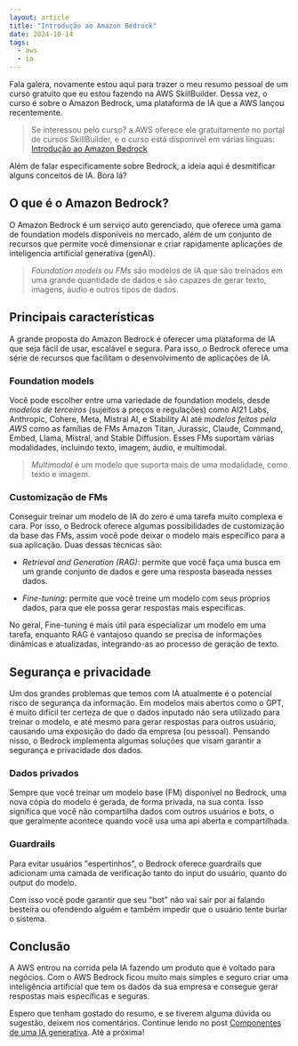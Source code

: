 ```yaml
---
layout: article
title: "Introdução ao Amazon Bedrock"
date: 2024-10-14
tags:
  - aws
  - ia
---
```


Fala galera, novamente estou aqui para trazer o meu resumo pessoal de um curso gratuito que eu estou fazendo na AWS SkillBuilder. Dessa vez, o curso é sobre o Amazon Bedrock, uma plataforma de IA que a AWS lançou recentemente.

> Se interessou pelo curso? a AWS oferece ele gratuitamente no portal de cursos SkillBuilder, e o curso está disponível em várias linguas: [Introdução ao Amazon Bedrock](https://explore.skillbuilder.aws/learn/course/internal/view/elearning/17807/Introdu%C3%A7%C3%A3o-ao-Amazon-Bedrock-Portugu%C3%AAs-%7C-Amazon-Bedrock-Getting-Started-Portuguese-)

Além de falar especificamente sobre Bedrock, a ideia aqui é desmitificar alguns conceitos de IA. Bora lá?

## O que é o Amazon Bedrock?

O Amazon Bedrock é um serviço auto gerenciado, que oferece uma gama de foundation models disponíveis no mercado, além de um conjunto de recursos que permite você dimensionar e criar rapidamente aplicações de inteligencia artificial generativa (genAI).

> *Foundation models ou FMs* são modelos de IA que são treinados em uma grande quantidade de dados e são capazes de gerar texto, imagens, áudio e outros tipos de dados.

## Principais características

A grande proposta do Amazon Bedrock é oferecer uma plataforma de IA que seja fácil de usar, escalável e segura. Para isso, o Bedrock oferece uma série de recursos que facilitam o desenvolvimento de aplicações de IA.

### Foundation models

Você pode escolher entre uma variedade de foundation models, desde *modelos de terceiros* (sujeitos a preços e regulações) como AI21 Labs, Anthropic, Cohere, Meta, Mistral AI, e Stability AI até *modelos feitos pela AWS* como as famílias de FMs Amazon Titan, Jurassic, Claude, Command, Embed, Llama, Mistral, and Stable Diffusion. Esses FMs suportam várias modalidades, incluindo texto, imagem, áudio, e multimodal.

> *Multimodal* é um modelo que suporta mais de uma modalidade, como texto e imagem.

### Customização de FMs

Conseguir treinar um modelo de IA do zero é uma tarefa muito complexa e cara. Por isso, o Bedrock oferece algumas possibilidades de customização da base das FMs, assim você pode deixar o modelo mais específico para a sua aplicação. Duas dessas técnicas são:

-  *Retrieval and Generation (RAG)*: permite que você faça uma busca em um grande conjunto de dados e gere uma resposta baseada nesses dados.

- *Fine-tuning*: permite que você treine um modelo com seus próprios dados, para que ele possa gerar respostas mais específicas.

No geral, Fine-tuning é mais útil para especializar um modelo em uma tarefa, enquanto RAG é vantajoso quando se precisa de informações dinâmicas e atualizadas, integrando-as ao processo de geração de texto.

## Segurança e privacidade

Um dos grandes problemas que temos com IA atualmente é o potencial risco de segurança da informação. Em modelos mais abertos como o GPT, é muito difícil ter certeza de que o dados inputado não sera utilizado para treinar o modelo, e até mesmo para gerar respostas para outros usuário, causando uma exposição do dado da empresa (ou pessoal). Pensando nisso, o Bedrock implementa algumas soluções que visam garantir a segurança e privacidade dos dados.

### Dados privados

Sempre que você treinar um modelo base (FM) disponível no Bedrock, uma nova cópia do modelo é gerada, de forma privada, na sua conta. Isso significa que você não compartilha dados com outros usuários e bots, o que geralmente acontece quando você usa uma api aberta e compartilhada.

### Guardrails

Para evitar usuários "espertinhos", o Bedrock oferece guardrails que adicionam uma camada de verificação tanto do input do usuário, quanto do output do modelo. 

Com isso você pode garantir que seu "bot" não vai sair por aí falando besteira ou ofendendo alguém e também impedir que o usuário tente burlar o sistema.

## Conclusão

A AWS entrou na corrida pela IA fazendo um produto que é voltado para negócios. Com o AWS Bedrock ficou muito mais simples e seguro criar uma inteligência artificial que tem os dados da sua empresa e consegue gerar respostas mais específicas e seguras.

Espero que tenham gostado do resumo, e se tiverem alguma dúvida ou sugestão, deixem nos comentários. Continue lendo no post [Componentes de uma IA generativa](/post/componentes-de-uma-ia-generativa/). Até a próxima!